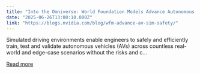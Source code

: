 ```yaml
---
title: "Into the Omniverse: World Foundation Models Advance Autonomous Vehicle Simulation and Safety"
date: "2025-06-26T13:00:10.000Z"
link: "https://blogs.nvidia.com/blog/wfm-advance-av-sim-safety/"
---
```


Simulated driving environments enable engineers to safely and efficiently train, test and validate autonomous vehicles (AVs) across countless real-world and edge-case scenarios without the risks and c...

[Read more](https://blogs.nvidia.com/blog/wfm-advance-av-sim-safety/)
